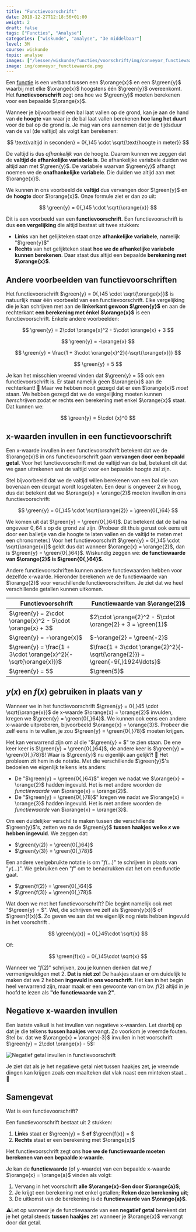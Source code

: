 ```yaml
---
title: "Functievoorschrift"
date: 2018-12-27T12:18:56+01:00
weight: 2
draft: false
tags: ["Functies", "Analyse"]
categories: ["wiskunde", "analyse", "3e middelbaar"]
level: 3M
course: wiskunde
topic: analyse
images: ["/lessen/wiskunde/functies/voorschrift/img/conveyor_functiewaarde.png"]
image: img/conveyor_functiewaarde.png
---
```


Een [functie](intro) is een verband tussen een $\orange{x}$ en een
$\green{y}$ waarbij met elke $\orange{x}$ hoogstens één $\green{y}$
overeenkomt. Het **functievoorschrift** zegt ons hoe we $\green{y}$ moeten
berekenen voor een bepaalde $\orange{x}$.

Wanneer je bijvoorbeeld een bal laat vallen op de grond, kan je aan de hand van
**de hoogte** van waar je de bal laat vallen berekenen **hoe lang het duurt**
voor de bal op de grond is. Je mag van ons aannemen dat je de tijdsduur van de val (de valtijd) als volgt
kan berekenen:


$$
\text{valtijd in seconden} = 0{,}45 \cdot \sqrt{\text{hoogte in meter}}
$$


De valtijd is dus _afhankelijk van_ de hoogte. Daarom kunnen we zeggen dat de
**valtijd de afhankelijke variabele is**. De afhankelijke variabele duiden we
altijd aan met $\green{y}$. De variabele waarvan $\green{y}$ afhangt <Mute
text="(de hoogte in dit geval)" /> noemen we de **onafhankelijke variabele**.
Die duiden we altijd aan met $\orange{x}$.

We kunnen in ons voorbeeld de **valtijd** dus vervangen door $\green{y}$ en
de **hoogte** door $\orange{x}$. Onze formule ziet er dan zo uit:


$$
\green{y} = 0{,}45 \cdot \sqrt{\orange{x}}
$$


Dit is een voorbeeld van een **functievoorschrift**. Een functievoorschrift
is dus **een vergelijking** die altijd bestaat uit twee stukken:

-   **Links** van het gelijkteken staat onze **afhankelijke variabele**, namelijk
    "$\green{y}$"
-   **Rechts** van het gelijkteken staat **hoe we de afhankelijke variabele
    kunnen berekenen**. Daar staat dus altijd een bepaalde **berekening met
    $\orange{x}$**.

## Andere voorbeelden van functievoorschriften

Het functievoorschrift $\green{y} = 0{,}45 \cdot \sqrt{\orange{x}}$ is
natuurlijk maar één voorbeeld van een functievoorschrift. Elke vergelijking
die je kan schrijven met aan de **linkerkant gewoon $\green{y}$** en aan de
rechterkant **een berekening met énkel $\orange{x}$** is een functievoorschrift. Enkele
andere voorbeelden:


$$
\green{y} = 2\cdot \orange{x}^2 - 5\cdot \orange{x} + 3
$$


$$
\green{y} = -\orange{x}
$$


$$
\green{y} = \frac{1 + 3\cdot \orange{x}^2}{-\sqrt{\orange{x}}}
$$


$$
\green{y} = 5
$$


Je kan het misschien vreemd vinden dat $\green{y} = 5$ ook een
functievoorschrift is. Er staat namelijk geen $\orange{x}$ aan de rechterkant!
🤨 Maar we hebben nooit gezegd dat er een $\orange{x}$ _moet_ staan. We hebben
gezegd dat we de vergelijking moeten kunnen _herschrijven_ zodat er rechts een
berekening met enkel $\orange{x}$ staat. Dat kunnen we:


$$
\green{y} = 5\cdot {x}^0
$$


## x-waarden invullen in een functievoorschrift

Een x-waarde invullen in een functievoorschrift betekent dat we de $\orange{x}$
in ons functievoorschrift gaan **vervangen door een bepaald getal**. Voor het
functievoorschrift met de valtijd van de bal, betekent dit dat we gaan uitrekenen
wat de valtijd voor een bepaalde hoogte zal zijn.

Stel bijvoorbeeld dat we de valtijd willen berekenen van een bal die van
bovenaan een deurgat wordt losgelaten. Een deur is ongeveer $2~\si{m}$ hoog,
dus dat betekent dat we $\orange{x} = \orange{2}$ moeten invullen in ons
functievoorschrift:


$$
\green{y} = 0{,}45 \cdot \sqrt{\orange{2}} = \green{0{,}64}
$$


We komen uit dat $\green{y} = \green{0{,}64}$. Dat betekent dat de bal na
ongeveer $0{,}64~\si{s}$ op de grond zal zijn. <Mute>(Probeer dit thuis gerust ook eens uit door een balletje van die hoogte te laten vallen en de valtijd te meten met een chronometer.)</Mute>
Voor het functievoorschrift $\green{y} = 0{,}45 \cdot \sqrt{\orange{x}}$ geldt
dus dat wanneer $\orange{x} = \orange{2}$, dan is $\green{y} = \green{0{,}64}$.
Wiskundig zeggen we: **de functiewaarde van $\orange{2}$ is $\green{0{,}64}$**.

Andere functievoorschriften kunnen andere functiewaarden hebben voor dezelfde
x-waarde. Hieronder berekenen we de functiewaarde van $\orange{2}$ voor verschillende functievoorschriften. Je ziet dat we heel verschillende getallen kunnen uitkomen.

| Functievoorschrift                                               | Functiewaarde van $\orange{2}$                                                 |
| ---------------------------------------------------------------- | ------------------------------------------------------------------------------ |
| $\green{y} = 2\cdot \orange{x}^2 - 5\cdot \orange{x} + 3$        | $2\cdot \orange{2}^2 - 5\cdot \orange{2} + 3 = \green{1}$                      |
| $\green{y} = -\orange{x}$                                        | $-\orange{2} = \green{-2}$                                                     |
| $\green{y} = \frac{1 + 3\cdot \orange{x}^2}{-\sqrt{\orange{x}}}$ | $\frac{1 + 3\cdot \orange{2}^2}{-\sqrt{\orange{2}}} = \green{-9{,}1924\ldots}$ |
| $\green{y} = 5$                                                  | $\green{5}$                                                                    |

## $y(x)$ en $f(x)$ gebruiken in plaats van $y$

Wanneer we in het functievoorschrift $\green{y} = 0{,}45 \cdot
\sqrt{\orange{x}}$ de x-waarde $\orange{x} = \orange{2}$ invulden, kregen we
$\green{y} = \green{0{,}64}$. We kunnen ook eens een andere x-waarde
uitproberen, bijvoorbeeld $\orange{x} = \orange{3}$. Probeer die zelf eens in
te vullen, je zou $\green{y} = \green{0{,}78}$ moeten krijgen.

Het kan verwarrend zijn om al die "$\green{y} = $" te zien staan. De ene keer
keer is $\green{y} = \green{0{,}64}$, de andere keer is $\green{y} =
\green{0{,}78}$! Waar is $\green{y}$ nu eigenlijk aan gelijk?! 🤯 Het
probleem zit hem in de notatie. Met die verschillende $\green{y}$'s bedoelen we
eigenlijk telkens iets anders:

-   De "$\green{y} = \green{0{,}64}$" kregen we nadat we $\orange{x} =
\orange{2}$ hadden ingevuld. Het is met andere woorden de _functiewaarde_ van
    $\orange{x} = \orange{2}$.
-   De "$\green{y} = \green{0{,}78}$" kregen we nadat we $\orange{x} = \orange{3}$ hadden
    ingevuld. Het is met andere woorden de _functiewaarde_ van
    $\orange{x} = \orange{3}$.

Om een duidelijker verschil te maken tussen die verschillende $\green{y}$'s,
zetten we na de $\green{y}$ **tussen haakjes welke $x$ we hebben ingevuld**. We zeggen dat:

-   $\green{y(2)} = \green{0{,}64}$
-   $\green{y(3)} = \green{0{,}78}$

Een andere veelgebruikte notatie is om "$f(\ldots)$" te schrijven in plaats van
"$y(\ldots)$". We gebruiken een "$f$" om te benadrukken dat het om een
**f**unctie gaat.

-   $\green{f(2)} = \green{0{,}64}$
-   $\green{f(3)} = \green{0{,}78}$

Wat doen we met het functievoorschrift? Die begint namelijk ook met "$\green{y}
= $". Wel, die schrijven we zelf als $\green{y(x)}$ of $\green{f(x)}$. Zo geven
we aan dat we eigenlijk nog niets hebben ingevuld in het voorschrift <Mute
text="(of anders gezegd dat we letterlijk $x$ hebben ingevuld)" />.


$$
\green{y(x)} = 0{,}45\cdot \sqrt{x}
$$


Of:


$$
\green{f(x)} = 0{,}45\cdot \sqrt{x}
$$


<Attention title="Verwar de haakjes niet met een vermenigvuldiging!">

Wanneer we "$f(2)$" schrijven, zou je kunnen denken dat we $f$ vermenigvuldigen
met $2$. **Dat is niet zo!** De haakjes staan er om duidelijk te maken dat we
$2$ hebben **ingevuld in ons voorschrift**. Het kan in het begin heel
verwarrend zijn, maar maak er een gewoonte van om bv. $f(2)$ altijd in je hoofd
te lezen als **"de functiewaarde van $2$"**.

</Attention>

## Negatieve x-waarden invullen

Een laatste valkuil is het invullen van negatieve x-waarden. Let daarbij op dat je die telkens **tussen haakjes** vervangt. Zo voorkom je vreemde fouten. Stel bv. dat we $\orange{x} = \orange{-3}$ invullen in het voorschrift $\green{y} = 2\cdot \orange{x} - 5$:

![Negatief getal invullen in functievoorschrift](img/voorschrift_vb_-3_invullen.png)

Je ziet dat als je het negatieve getal niet tussen haakjes zet, je vreemde dingen kan krijgen zoals een maalteken dat vlak
naast een minteken staat... 🤨

## Samengevat

<Attention>

Wat is een functievoorschrift?


Een functievoorschrift bestaat uit 2 stukken:

1. **Links** staat er $\green{y} = $ **of** $\green{f(x)} = $
2. **Rechts** staat er een berekening met $\orange{x}$

Het functievoorschrift zegt ons **hoe we de functiewaarde moeten berekenen van
een bepaalde x-waarde**.

</Attention>

<Attention title="De functiewaarde van een x-waarde vinden">

Je kan de **functiewaarde** (of y-waarde) van een bepaalde x-waarde $\orange{x}
= \orange{a}$ vinden als volgt:

1. Vervang in het voorschrift **alle $\orange{x}-$en door $\orange{a}$**;
2. Je krijgt een berekening met enkel getallen; **Reken deze berekening uit**;
3. De uitkomst van de berekening is de **functiewaarde van $\orange{a}$**.

⚠️Let op wanneer je de functiewaarde van een **negatief getal** berekent dat je
het getal steeds **tussen haakjes** zet wanneer je $\orange{x}$ vervangt door
dat getal.
</Attention>

